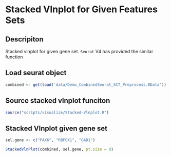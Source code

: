# Stacked Vlnplot for Given Features Sets

## Descripiton

Stacked vlnplot for given gene set. `Seurat` V4 has provided the similar function


## Load seurat object

```r
combined <- get(load('data/Demo_CombinedSeurat_SCT_Preprocess.RData'))
```

## Source stacked vlnplot funciton

```r
source("scripts/visualize/Stacked-Vlnplot.R")
```

## Stacked Vlnplot given gene set

```r
sel.gene <- c("PAX6", "RBFOX1", "GAD1")

StackedVlnPlot(combined, sel.gene, pt.size = 0)
```

